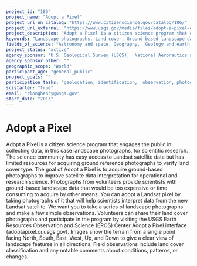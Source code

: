 ```yaml
---
project_id: "186"
project_name: "Adopt a Pixel"
project_url_on_catalog: "https://www.citizenscience.gov/catalog/186/"
project_url_external: "https://www.usgs.gov/media/files/adopt-a-pixel-directions"
project_description: "Adopt a Pixel is a citizen science program that engages the public in collecting data, in this case landscape photographs, for scientific research. The science community has easy access to Landsat satellite data but has limited resources for acquiring ground reference photographs to verify land cover type. The goal of Adopt a Pixel is to acquire ground-based photographs to improve satellite data interpretation for operational and research science. Photographs from volunteers provide scientists with ground-based landscape data that would be too expensive or time consuming to acquire by other means. You can adopt a Landsat pixel by taking photographs of it that will help scientists interpret data from the new Landsat satellite. We want you to take a series of landscape photographs and make a few simple observations. Volunteers can share their land cover photographs and participate in the program by visiting the USGS Earth Resources Observation and Science (EROS) Center Adopt a Pixel interface (adoptapixel.cr.usgs.gov). Images show the terrain from a single point facing North, South, East, West, Up, and Down to give a clear view of landscape features in all directions. Field observations include land cover classification and any notable comments about conditions, patterns, or changes."
keywords: "Landscape photographs, Land cover, Ground-based landscape data"
fields_of_science: "Astronomy and space, Geography,  Geology and earth science,  Nature and outdoors"
project_status: "active"
agency_sponsor: "U.S. Geological Survey (USGS),  National Aeronautics and Space Administration (NASA)"
agency_sponsor_other: ""
geographic_scope: "World"
participant_age: "general_public"
project_goals: ""
participation_tasks: "geolocation, identification,  observation, photography, site_selection_description, Other"
scistarter: "true"
email: "rlonghenry@usgs.gov"
start_date: "2013"
---
```


# Adopt a Pixel

Adopt a Pixel is a citizen science program that engages the public in collecting data, in this case landscape photographs, for scientific research. The science community has easy access to Landsat satellite data but has limited resources for acquiring ground reference photographs to verify land cover type. The goal of Adopt a Pixel is to acquire ground-based photographs to improve satellite data interpretation for operational and research science. Photographs from volunteers provide scientists with ground-based landscape data that would be too expensive or time consuming to acquire by other means. You can adopt a Landsat pixel by taking photographs of it that will help scientists interpret data from the new Landsat satellite. We want you to take a series of landscape photographs and make a few simple observations. Volunteers can share their land cover photographs and participate in the program by visiting the USGS Earth Resources Observation and Science (EROS) Center Adopt a Pixel interface (adoptapixel.cr.usgs.gov). Images show the terrain from a single point facing North, South, East, West, Up, and Down to give a clear view of landscape features in all directions. Field observations include land cover classification and any notable comments about conditions, patterns, or changes.

